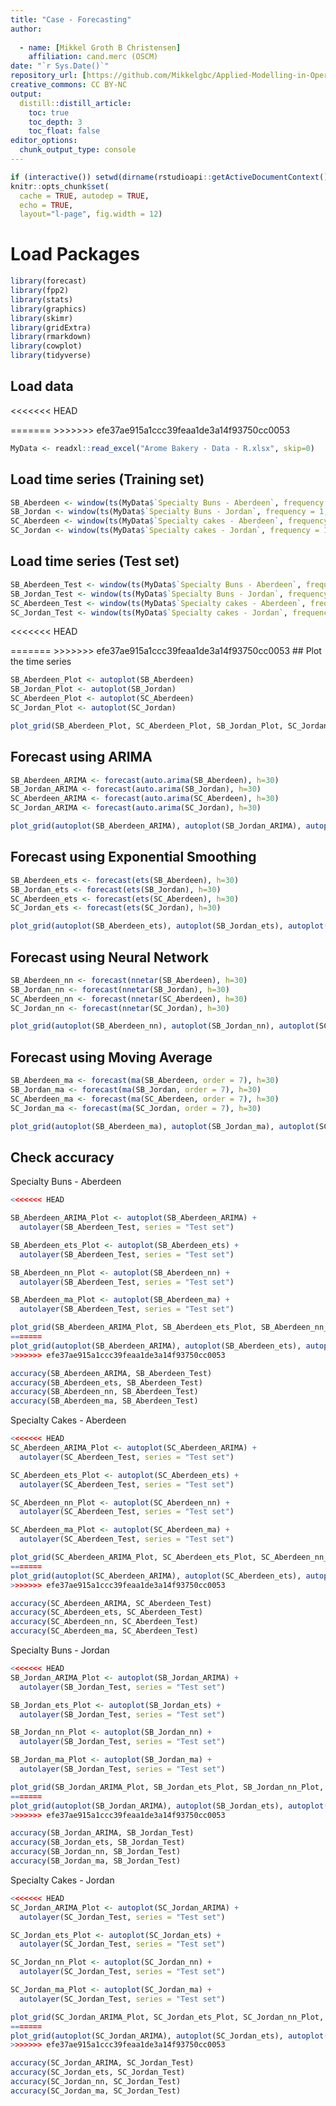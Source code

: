 ```yaml
---
title: "Case - Forecasting"
author:
    
  - name: [Mikkel Groth B Christensen]
    affiliation: cand.merc (OSCM)
date: "`r Sys.Date()`"
repository_url: [https://github.com/Mikkelgbc/Applied-Modelling-in-Operations-and-Supply-Chains.git]
creative_commons: CC BY-NC
output:
  distill::distill_article:
    toc: true
    toc_depth: 3
    toc_float: false
editor_options: 
  chunk_output_type: console
---
```


```r
if (interactive()) setwd(dirname(rstudioapi::getActiveDocumentContext()$path)) # set working dir to current file location
knitr::opts_chunk$set(
  cache = TRUE, autodep = TRUE,
  echo = TRUE, 
  layout="l-page", fig.width = 12)
```


# Load Packages

```r
library(forecast)
library(fpp2)
library(stats)
library(graphics)
library(skimr)
library(gridExtra)
library(rmarkdown)
library(cowplot)
library(tidyverse)
```


## Load data
<<<<<<< HEAD

=======
>>>>>>> efe37ae915a1ccc39feaa1de3a14f93750cc0053
```r
MyData <- readxl::read_excel("Arome Bakery - Data - R.xlsx", skip=0)
```


## Load time series (Training set)

```r
SB_Aberdeen <- window(ts(MyData$`Specialty Buns - Aberdeen`, frequency = 1, start = 1), end = 92)
SB_Jordan <- window(ts(MyData$`Specialty Buns - Jordan`, frequency = 1, start = 1), end = 92)
SC_Aberdeen <- window(ts(MyData$`Specialty cakes - Aberdeen`, frequency = 1, start = 1), end = 92)
SC_Jordan <- window(ts(MyData$`Specialty cakes - Jordan`, frequency = 1, start = 1), end = 92)
```


## Load time series (Test set)

```r
SB_Aberdeen_Test <- window(ts(MyData$`Specialty Buns - Aberdeen`, frequency = 1, start = 1), start = 93)
SB_Jordan_Test <- window(ts(MyData$`Specialty Buns - Jordan`, frequency = 1, start = 1), start = 93)
SC_Aberdeen_Test <- window(ts(MyData$`Specialty cakes - Aberdeen`, frequency = 1, start = 1), start = 93)
SC_Jordan_Test <- window(ts(MyData$`Specialty cakes - Jordan`, frequency = 1, start = 1), start = 93)
```

<<<<<<< HEAD

=======
>>>>>>> efe37ae915a1ccc39feaa1de3a14f93750cc0053
## Plot the time series

```r
SB_Aberdeen_Plot <- autoplot(SB_Aberdeen)
SB_Jordan_Plot <- autoplot(SB_Jordan)
SC_Aberdeen_Plot <- autoplot(SC_Aberdeen)
SC_Jordan_Plot <- autoplot(SC_Jordan)

plot_grid(SB_Aberdeen_Plot, SC_Aberdeen_Plot, SB_Jordan_Plot, SC_Jordan_Plot, ncol=2)
```


## Forecast using ARIMA

```r
SB_Aberdeen_ARIMA <- forecast(auto.arima(SB_Aberdeen), h=30)
SB_Jordan_ARIMA <- forecast(auto.arima(SB_Jordan), h=30)
SC_Aberdeen_ARIMA <- forecast(auto.arima(SC_Aberdeen), h=30)
SC_Jordan_ARIMA <- forecast(auto.arima(SC_Jordan), h=30)

plot_grid(autoplot(SB_Aberdeen_ARIMA), autoplot(SB_Jordan_ARIMA), autoplot(SC_Aberdeen_ARIMA), autoplot(SC_Jordan_ARIMA), ncol=2)
```


## Forecast using Exponential Smoothing

```r
SB_Aberdeen_ets <- forecast(ets(SB_Aberdeen), h=30)
SB_Jordan_ets <- forecast(ets(SB_Jordan), h=30)
SC_Aberdeen_ets <- forecast(ets(SC_Aberdeen), h=30)
SC_Jordan_ets <- forecast(ets(SC_Jordan), h=30)

plot_grid(autoplot(SB_Aberdeen_ets), autoplot(SB_Jordan_ets), autoplot(SC_Aberdeen_ets), autoplot(SC_Jordan_ets), ncol=2)
```


## Forecast using Neural Network

```r
SB_Aberdeen_nn <- forecast(nnetar(SB_Aberdeen), h=30)
SB_Jordan_nn <- forecast(nnetar(SB_Jordan), h=30)
SC_Aberdeen_nn <- forecast(nnetar(SC_Aberdeen), h=30)
SC_Jordan_nn <- forecast(nnetar(SC_Jordan), h=30)

plot_grid(autoplot(SB_Aberdeen_nn), autoplot(SB_Jordan_nn), autoplot(SC_Aberdeen_nn), autoplot(SC_Jordan_nn), ncol=2)
```

## Forecast using Moving Average

```r
SB_Aberdeen_ma <- forecast(ma(SB_Aberdeen, order = 7), h=30)
SB_Jordan_ma <- forecast(ma(SB_Jordan, order = 7), h=30)
SC_Aberdeen_ma <- forecast(ma(SC_Aberdeen, order = 7), h=30)
SC_Jordan_ma <- forecast(ma(SC_Jordan, order = 7), h=30)

plot_grid(autoplot(SB_Aberdeen_ma), autoplot(SB_Jordan_ma), autoplot(SC_Aberdeen_ma), autoplot(SC_Jordan_ma), ncol=2)
```


## Check accuracy

Specialty Buns - Aberdeen

```r
<<<<<<< HEAD

SB_Aberdeen_ARIMA_Plot <- autoplot(SB_Aberdeen_ARIMA) +
  autolayer(SB_Aberdeen_Test, series = "Test set")

SB_Aberdeen_ets_Plot <- autoplot(SB_Aberdeen_ets) +
  autolayer(SB_Aberdeen_Test, series = "Test set")

SB_Aberdeen_nn_Plot <- autoplot(SB_Aberdeen_nn) +
  autolayer(SB_Aberdeen_Test, series = "Test set")

SB_Aberdeen_ma_Plot <- autoplot(SB_Aberdeen_ma) +
  autolayer(SB_Aberdeen_Test, series = "Test set")

plot_grid(SB_Aberdeen_ARIMA_Plot, SB_Aberdeen_ets_Plot, SB_Aberdeen_nn_Plot, SB_Aberdeen_ma_Plot, ncol=2)
=======
plot_grid(autoplot(SB_Aberdeen_ARIMA), autoplot(SB_Aberdeen_ets), autoplot(SB_Aberdeen_nn), autoplot(SB_Aberdeen_ma), ncol=2)
>>>>>>> efe37ae915a1ccc39feaa1de3a14f93750cc0053

accuracy(SB_Aberdeen_ARIMA, SB_Aberdeen_Test)
accuracy(SB_Aberdeen_ets, SB_Aberdeen_Test)
accuracy(SB_Aberdeen_nn, SB_Aberdeen_Test)
accuracy(SB_Aberdeen_ma, SB_Aberdeen_Test)
```


Specialty Cakes - Aberdeen

```r
<<<<<<< HEAD
SC_Aberdeen_ARIMA_Plot <- autoplot(SC_Aberdeen_ARIMA) +
  autolayer(SC_Aberdeen_Test, series = "Test set")

SC_Aberdeen_ets_Plot <- autoplot(SC_Aberdeen_ets) +
  autolayer(SC_Aberdeen_Test, series = "Test set")

SC_Aberdeen_nn_Plot <- autoplot(SC_Aberdeen_nn) +
  autolayer(SC_Aberdeen_Test, series = "Test set")

SC_Aberdeen_ma_Plot <- autoplot(SC_Aberdeen_ma) +
  autolayer(SC_Aberdeen_Test, series = "Test set")

plot_grid(SC_Aberdeen_ARIMA_Plot, SC_Aberdeen_ets_Plot, SC_Aberdeen_nn_Plot, SC_Aberdeen_ma_Plot, ncol=2)
=======
plot_grid(autoplot(SC_Aberdeen_ARIMA), autoplot(SC_Aberdeen_ets), autoplot(SC_Aberdeen_nn), autoplot(SC_Aberdeen_ma), ncol=2)
>>>>>>> efe37ae915a1ccc39feaa1de3a14f93750cc0053

accuracy(SC_Aberdeen_ARIMA, SC_Aberdeen_Test)
accuracy(SC_Aberdeen_ets, SC_Aberdeen_Test)
accuracy(SC_Aberdeen_nn, SC_Aberdeen_Test)
accuracy(SC_Aberdeen_ma, SC_Aberdeen_Test)
```


Specialty Buns - Jordan

```r
<<<<<<< HEAD
SB_Jordan_ARIMA_Plot <- autoplot(SB_Jordan_ARIMA) +
  autolayer(SB_Jordan_Test, series = "Test set")

SB_Jordan_ets_Plot <- autoplot(SB_Jordan_ets) +
  autolayer(SB_Jordan_Test, series = "Test set")

SB_Jordan_nn_Plot <- autoplot(SB_Jordan_nn) +
  autolayer(SB_Jordan_Test, series = "Test set")

SB_Jordan_ma_Plot <- autoplot(SB_Jordan_ma) +
  autolayer(SB_Jordan_Test, series = "Test set")

plot_grid(SB_Jordan_ARIMA_Plot, SB_Jordan_ets_Plot, SB_Jordan_nn_Plot, SB_Jordan_ma_Plot, ncol=2)
=======
plot_grid(autoplot(SB_Jordan_ARIMA), autoplot(SB_Jordan_ets), autoplot(SB_Jordan_nn), autoplot(SB_Jordan_ma), ncol=2)
>>>>>>> efe37ae915a1ccc39feaa1de3a14f93750cc0053

accuracy(SB_Jordan_ARIMA, SB_Jordan_Test)
accuracy(SB_Jordan_ets, SB_Jordan_Test)
accuracy(SB_Jordan_nn, SB_Jordan_Test)
accuracy(SB_Jordan_ma, SB_Jordan_Test)
```


Specialty Cakes - Jordan

```r
<<<<<<< HEAD
SC_Jordan_ARIMA_Plot <- autoplot(SC_Jordan_ARIMA) +
  autolayer(SC_Jordan_Test, series = "Test set")

SC_Jordan_ets_Plot <- autoplot(SC_Jordan_ets) +
  autolayer(SC_Jordan_Test, series = "Test set")

SC_Jordan_nn_Plot <- autoplot(SC_Jordan_nn) +
  autolayer(SC_Jordan_Test, series = "Test set")

SC_Jordan_ma_Plot <- autoplot(SC_Jordan_ma) +
  autolayer(SC_Jordan_Test, series = "Test set")

plot_grid(SC_Jordan_ARIMA_Plot, SC_Jordan_ets_Plot, SC_Jordan_nn_Plot, SC_Jordan_ma_Plot, ncol=2)
=======
plot_grid(autoplot(SC_Jordan_ARIMA), autoplot(SC_Jordan_ets), autoplot(SC_Jordan_nn), autoplot(SC_Jordan_ma), ncol=2)
>>>>>>> efe37ae915a1ccc39feaa1de3a14f93750cc0053

accuracy(SC_Jordan_ARIMA, SC_Jordan_Test)
accuracy(SC_Jordan_ets, SC_Jordan_Test)
accuracy(SC_Jordan_nn, SC_Jordan_Test)
accuracy(SC_Jordan_ma, SC_Jordan_Test)
```

